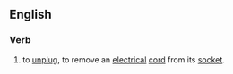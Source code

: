 ==English==

===Verb===
{{infl|en|verb|head=to [[plug]] [[out]]}}

# {{Ireland|colloquial}} to [[unplug]], to remove an [[electrical]] [[cord]] from its [[socket]].